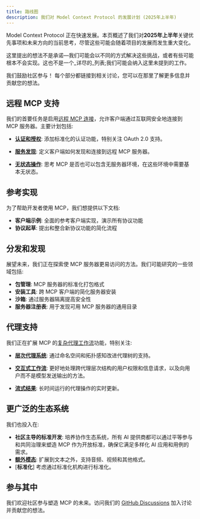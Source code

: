 ```yaml
---
title: 路线图
description: 我们对 Model Context Protocol 的发展计划 (2025年上半年)
---
```


Model Context Protocol 正在快速发展。本页概述了我们对**2025年上半年**关键优先事项和未来方向的当前思考，尽管这些可能会随着项目的发展而发生重大变化。

<Note>这里提出的想法不是承诺—我们可能会以不同的方式解决这些挑战，或者有些可能根本不会实现。这也不是一个_详尽的_列表;我们可能会纳入这里未提到的工作。</Note>

我们鼓励社区参与！ 每个部分都链接到相关讨论，您可以在那里了解更多信息并贡献您的想法。

## 远程 MCP 支持

我们的首要任务是启用[远程 MCP 连接](https://github.com/modelcontextprotocol/specification/discussions/102)，允许客户端通过互联网安全地连接到 MCP 服务器。主要计划包括:

- [**认证和授权**](https://github.com/modelcontextprotocol/specification/discussions/64): 添加标准化的认证功能，特别关注 OAuth 2.0 支持。

- [**服务发现**](https://github.com/modelcontextprotocol/specification/discussions/69): 定义客户端如何发现和连接到远程 MCP 服务器。

- [**无状态操作**](https://github.com/modelcontextprotocol/specification/discussions/102): 思考 MCP 是否也可以包含无服务器环境，在这些环境中需要基本无状态。

## 参考实现

为了帮助开发者使用 MCP，我们想提供以下文档:

- **客户端示例**: 全面的参考客户端实现，演示所有协议功能
- **协议起草**: 提出和整合新协议功能的简化流程

## 分发和发现

展望未来，我们正在探索使 MCP 服务器更易访问的方法。我们可能研究的一些领域包括:

- **包管理**: MCP 服务器的标准化打包格式
- **安装工具**: 跨 MCP 客户端的简化服务器安装
- **沙箱**: 通过服务器隔离提高安全性
- **服务器注册表**: 用于发现可用 MCP 服务器的通用目录

## 代理支持

我们正在扩展 MCP 的[复杂代理工作流](https://github.com/modelcontextprotocol/specification/discussions/111)功能，特别关注:

- [**层次代理系统**](https://github.com/modelcontextprotocol/specification/discussions/94): 通过命名空间和拓扑感知改进代理树的支持。

- [**交互式工作流**](https://github.com/modelcontextprotocol/specification/issues/97): 更好地处理跨代理层次结构的用户权限和信息请求，以及向用户而不是模型发送输出的方法。

- [**流式结果**](https://github.com/modelcontextprotocol/specification/issues/117): 长时间运行的代理操作的实时更新。

## 更广泛的生态系统

我们也投入在:

- **社区主导的标准开发**: 培养协作生态系统，所有 AI 提供商都可以通过平等参与和共同治理来塑造 MCP 作为开放标准，确保它满足多样化 AI 应用和用例的需求。
- [**额外模态**](https://github.com/modelcontextprotocol/specification/discussions/88): 扩展到文本之外，支持音频、视频和其他格式。
- [**标准化**] 考虑通过标准化机构进行标准化。

## 参与其中

我们欢迎社区参与塑造 MCP 的未来。访问我们的 [GitHub Discussions](https://github.com/orgs/modelcontextprotocol/discussions) 加入讨论并贡献您的想法。
